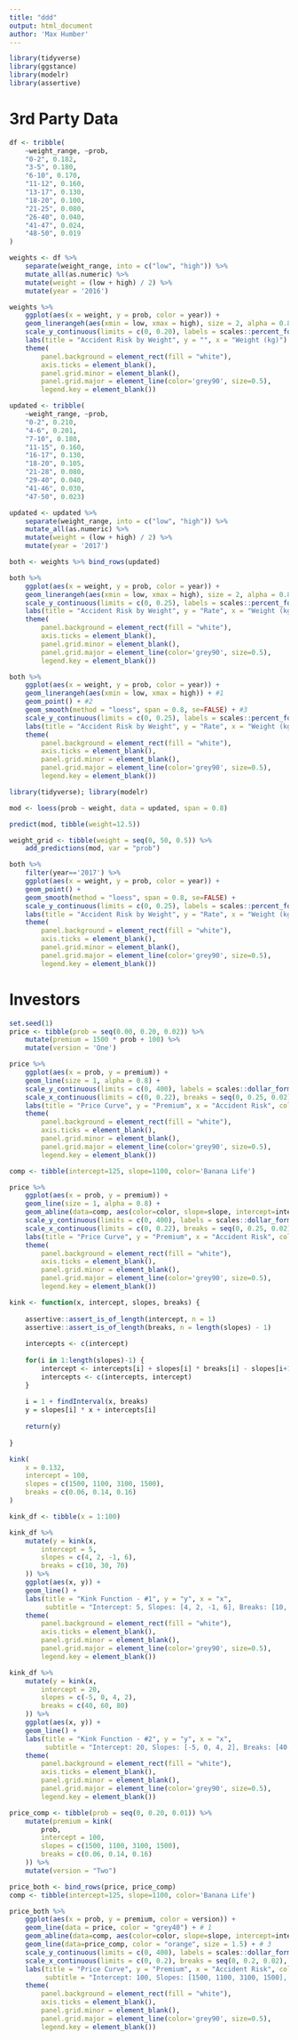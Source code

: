 ```yaml
---
title: "ddd"
output: html_document
author: 'Max Humber'
---
```


```r
library(tidyverse)
library(ggstance)
library(modelr)
library(assertive)
```
 
# 3rd Party Data

```r
df <- tribble(
    ~weight_range, ~prob, 
    "0-2", 0.182, 
    "3-5", 0.180, 
    "6-10", 0.170, 
    "11-12", 0.160, 
    "13-17", 0.130, 
    "18-20", 0.100,
    "21-25", 0.080,
    "26-40", 0.040, 
    "41-47", 0.024, 
    "48-50", 0.019
)

weights <- df %>% 
    separate(weight_range, into = c("low", "high")) %>% 
    mutate_all(as.numeric) %>% 
    mutate(weight = (low + high) / 2) %>% 
    mutate(year = '2016')
```

```r
weights %>% 
    ggplot(aes(x = weight, y = prob, color = year)) + 
    geom_linerangeh(aes(xmin = low, xmax = high), size = 2, alpha = 0.8) +
    scale_y_continuous(limits = c(0, 0.20), labels = scales::percent_format()) + 
    labs(title = "Accident Risk by Weight", y = "", x = "Weight (kg)") + 
    theme(
        panel.background = element_rect(fill = "white"), 
        axis.ticks = element_blank(), 
        panel.grid.minor = element_blank(), 
        panel.grid.major = element_line(color='grey90', size=0.5),
        legend.key = element_blank())
```

```r
updated <- tribble(
    ~weight_range, ~prob, 
    "0-2", 0.210, 
    "4-6", 0.201, 
    "7-10", 0.180, 
    "11-15", 0.160, 
    "16-17", 0.130, 
    "18-20", 0.105,
    "21-28", 0.080,
    "29-40", 0.040, 
    "41-46", 0.030, 
    "47-50", 0.023)

updated <- updated %>% 
    separate(weight_range, into = c("low", "high")) %>% 
    mutate_all(as.numeric) %>% 
    mutate(weight = (low + high) / 2) %>% 
    mutate(year = '2017')
```

```r
both <- weights %>% bind_rows(updated)

both %>% 
    ggplot(aes(x = weight, y = prob, color = year)) + 
    geom_linerangeh(aes(xmin = low, xmax = high), size = 2, alpha = 0.8) +
    scale_y_continuous(limits = c(0, 0.25), labels = scales::percent_format()) + 
    labs(title = "Accident Risk by Weight", y = "Rate", x = "Weight (kg)", color='Year') + 
    theme(
        panel.background = element_rect(fill = "white"), 
        axis.ticks = element_blank(), 
        panel.grid.minor = element_blank(), 
        panel.grid.major = element_line(color='grey90', size=0.5),
        legend.key = element_blank())
```

```r
both %>% 
    ggplot(aes(x = weight, y = prob, color = year)) + 
    geom_linerangeh(aes(xmin = low, xmax = high)) + #1
    geom_point() + #2
    geom_smooth(method = "loess", span = 0.8, se=FALSE) + #3
    scale_y_continuous(limits = c(0, 0.25), labels = scales::percent_format()) + 
    labs(title = "Accident Risk by Weight", y = "Rate", x = "Weight (kg)", color='Year') + 
    theme(
        panel.background = element_rect(fill = "white"), 
        axis.ticks = element_blank(), 
        panel.grid.minor = element_blank(), 
        panel.grid.major = element_line(color='grey90', size=0.5), 
        legend.key = element_blank())
```

```r
library(tidyverse); library(modelr)

mod <- loess(prob ~ weight, data = updated, span = 0.8)

predict(mod, tibble(weight=12.5))

weight_grid <- tibble(weight = seq(0, 50, 0.5)) %>% 
    add_predictions(mod, var = "prob")
```

```r
both %>% 
    filter(year=='2017') %>% 
    ggplot(aes(x = weight, y = prob, color = year)) + 
    geom_point() +
    geom_smooth(method = "loess", span = 0.8, se=FALSE) +
    scale_y_continuous(limits = c(0, 0.25), labels = scales::percent_format()) + 
    labs(title = "Accident Risk by Weight", y = "Rate", x = "Weight (kg)", color='Year') + 
    theme(
        panel.background = element_rect(fill = "white"), 
        axis.ticks = element_blank(), 
        panel.grid.minor = element_blank(), 
        panel.grid.major = element_line(color='grey90', size=0.5), 
        legend.key = element_blank())
```

# Investors

```r
set.seed(1)
price <- tibble(prob = seq(0.00, 0.20, 0.02)) %>% 
    mutate(premium = 1500 * prob + 100) %>% 
    mutate(version = 'One')
```

```r
price %>% 
    ggplot(aes(x = prob, y = premium)) + 
    geom_line(size = 1, alpha = 0.8) + 
    scale_y_continuous(limits = c(0, 400), labels = scales::dollar_format()) + 
    scale_x_continuous(limits = c(0, 0.22), breaks = seq(0, 0.25, 0.02), labels = scales::percent_format()) + 
    labs(title = "Price Curve", y = "Premium", x = "Accident Risk", color='Year') + 
    theme(
        panel.background = element_rect(fill = "white"), 
        axis.ticks = element_blank(), 
        panel.grid.minor = element_blank(), 
        panel.grid.major = element_line(color='grey90', size=0.5), 
        legend.key = element_blank())
```

```r
comp <- tibble(intercept=125, slope=1100, color='Banana Life')

price %>% 
    ggplot(aes(x = prob, y = premium)) + 
    geom_line(size = 1, alpha = 0.8) + 
    geom_abline(data=comp, aes(color=color, slope=slope, intercept=intercept), lty=2, size = 1, show.legend = TRUE) + 
    scale_y_continuous(limits = c(0, 400), labels = scales::dollar_format()) + 
    scale_x_continuous(limits = c(0, 0.22), breaks = seq(0, 0.25, 0.02), labels = scales::percent_format()) + 
    labs(title = "Price Curve", y = "Premium", x = "Accident Risk", color='') + 
    theme(
        panel.background = element_rect(fill = "white"), 
        axis.ticks = element_blank(), 
        panel.grid.minor = element_blank(), 
        panel.grid.major = element_line(color='grey90', size=0.5), 
        legend.key = element_blank())
```

```r
kink <- function(x, intercept, slopes, breaks) {
    
    assertive::assert_is_of_length(intercept, n = 1)
    assertive::assert_is_of_length(breaks, n = length(slopes) - 1)
    
    intercepts <- c(intercept)
    
    for(i in 1:length(slopes)-1) {
        intercept <- intercepts[i] + slopes[i] * breaks[i] - slopes[i+1] * breaks[i]
        intercepts <- c(intercepts, intercept)
    }
    
    i = 1 + findInterval(x, breaks)
    y = slopes[i] * x + intercepts[i]
    
    return(y)
    
}
```

```r
kink(
    x = 0.132,
    intercept = 100,
    slopes = c(1500, 1100, 3100, 1500),
    breaks = c(0.06, 0.14, 0.16)
)
```

```r
kink_df <- tibble(x = 1:100)

kink_df %>% 
    mutate(y = kink(x,
        intercept = 5,
        slopes = c(4, 2, -1, 6),
        breaks = c(10, 30, 70)
    )) %>% 
    ggplot(aes(x, y)) + 
    geom_line() + 
    labs(title = "Kink Function - #1", y = "y", x = "x", 
         subtitle = "Intercept: 5, Slopes: [4, 2, -1, 6], Breaks: [10, 30, 70]") + 
    theme(
        panel.background = element_rect(fill = "white"), 
        axis.ticks = element_blank(), 
        panel.grid.minor = element_blank(), 
        panel.grid.major = element_line(color='grey90', size=0.5), 
        legend.key = element_blank())

kink_df %>% 
    mutate(y = kink(x,
        intercept = 20,
        slopes = c(-5, 0, 4, 2),
        breaks = c(40, 60, 80)
    )) %>% 
    ggplot(aes(x, y)) + 
    geom_line() + 
    labs(title = "Kink Function - #2", y = "y", x = "x", 
         subtitle = "Intercept: 20, Slopes: [-5, 0, 4, 2], Breaks: [40, 60, 80]") + 
    theme(
        panel.background = element_rect(fill = "white"), 
        axis.ticks = element_blank(), 
        panel.grid.minor = element_blank(), 
        panel.grid.major = element_line(color='grey90', size=0.5), 
        legend.key = element_blank())
```


```r
price_comp <- tibble(prob = seq(0, 0.20, 0.01)) %>% 
    mutate(premium = kink(
        prob,
        intercept = 100,
        slopes = c(1500, 1100, 3100, 1500),
        breaks = c(0.06, 0.14, 0.16)
    )) %>% 
    mutate(version = "Two")

price_both <- bind_rows(price, price_comp)
comp <- tibble(intercept=125, slope=1100, color='Banana Life')

price_both %>% 
    ggplot(aes(x = prob, y = premium, color = version)) + 
    geom_line(data = price, color = "grey40") + # 1
    geom_abline(data=comp, aes(color=color, slope=slope, intercept=intercept), lty=2, size = 1, show.legend = TRUE) + # 2
    geom_line(data=price_comp, color = "orange", size = 1.5) + # 3
    scale_y_continuous(limits = c(0, 400), labels = scales::dollar_format()) + 
    scale_x_continuous(limits = c(0, 0.2), breaks = seq(0, 0.2, 0.02), labels = scales::percent_format()) + 
    labs(title = "Price Curve", y = "Premium", x = "Accident Risk", color = '',
         subtitle = "Intercept: 100, Slopes: [1500, 1100, 3100, 1500], Breaks: [6%, 14%, 16%]") + 
    theme(
        panel.background = element_rect(fill = "white"), 
        axis.ticks = element_blank(), 
        panel.grid.minor = element_blank(), 
        panel.grid.major = element_line(color='grey90', size=0.5), 
        legend.key = element_blank())
```
